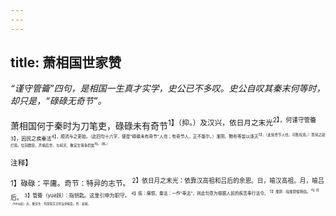 ```yaml
---
---
---
```

title: 萧相国世家赞
---



*“谨守管籥”四句，是相国一生真才实学，史公已不多叹。史公自叹其秦末何等时，却只是，“碌碌无奇节”。*

萧相国何于秦时为刀笔吏，碌碌未有奇节<sup>1】（抑。）及汉兴，依日月之末光<sup>2】，何谨守管籥<sup>3】，因民之疾秦法<sup>4】，顺流与之更始。（此四句十六字，便是“碌碌未有奇节”人也；有奇节人，正不能尔。）淮阴、黥布等皆以诛灭<sup>5】，（此皆奇节人也，可胜叹息。）而何之勋烂焉。位冠群臣，声施后世，与闳夭、散宜生等争烈矣<sup>6】。（扬。）

<sup>注释】

<sup>1】碌碌：平庸。奇节：特异的志节。
<sup>2】依日月之末光：依靠汉高祖和吕后的余恩。日，喻汉高祖。月，喻吕后。
<sup>3】管籥（yuè跃）：指钥匙。这里引申为职守。
<sup>4】疾：痛恨。秦法：一作“奉法”，则此句意为根据人民的疾苦奉行法令。
<sup>5】淮阴：指淮阴侯韩信。
<sup>6】闳（hóng宏）夭、散宜生：均是周文王的治世能臣。烈：显赫。
